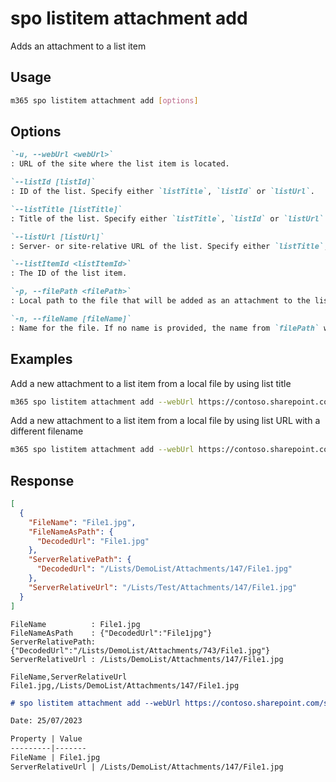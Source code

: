 
# spo listitem attachment add

Adds an attachment to a list item

## Usage

```sh
m365 spo listitem attachment add [options]
```

## Options

```md definition-list
`-u, --webUrl <webUrl>`
: URL of the site where the list item is located.

`--listId [listId]`
: ID of the list. Specify either `listTitle`, `listId` or `listUrl`.

`--listTitle [listTitle]`
: Title of the list. Specify either `listTitle`, `listId` or `listUrl`.

`--listUrl [listUrl]`
: Server- or site-relative URL of the list. Specify either `listTitle`, `listId` or `listUrl`.

`--listItemId <listItemId>`
: The ID of the list item.

`-p, --filePath <filePath>`
: Local path to the file that will be added as an attachment to the list item.

`-n, --fileName [fileName]`
: Name for the file. If no name is provided, the name from `filePath` will be utilized.
```

<Global />

## Examples

Add a new attachment to a list item from a local file by using list title

```sh
m365 spo listitem attachment add --webUrl https://contoso.sharepoint.com/sites/project-x --listTitle "DemoList" --listItemId 147 --filePath "C:/Reports/File1.jpg"
```

Add a new attachment to a list item from a local file by using list URL with a different filename

```sh
m365 spo listitem attachment add --webUrl https://contoso.sharepoint.com/sites/project-x --listUrl "/sites/project-x/Lists/DemoList" --listItemId 147 --filePath "C:/Reports/File1.jpg" --fileName "File2.jpg"
```

## Response

<Tabs>
  <TabItem value="JSON">

  ```json
  [
    {
      "FileName": "File1.jpg",
      "FileNameAsPath": {
        "DecodedUrl": "File1.jpg"
      },
      "ServerRelativePath": {
        "DecodedUrl": "/Lists/DemoList/Attachments/147/File1.jpg"
      },
      "ServerRelativeUrl": "/Lists/Test/Attachments/147/File1.jpg"
    }
  ]
  ```

  </TabItem>
  <TabItem value="Text">

  ```text
  FileName          : File1.jpg
  FileNameAsPath    : {"DecodedUrl":"File1jpg"}
  ServerRelativePath: {"DecodedUrl":"/Lists/DemoList/Attachments/743/File1.jpg"}
  ServerRelativeUrl : /Lists/DemoList/Attachments/147/File1.jpg
  ```

  </TabItem>
  <TabItem value="CSV">

  ```csv
  FileName,ServerRelativeUrl
  File1.jpg,/Lists/DemoList/Attachments/147/File1.jpg
  ```

  </TabItem>
  <TabItem value="Markdown">

  ```md
  # spo listitem attachment add --webUrl https://contoso.sharepoint.com/sites/project-x --listTitle "DemoList" --listItemId 147 --filePath "C:/Reports/File1.jpg"

  Date: 25/07/2023

  Property | Value
  ---------|-------
  FileName | File1.jpg
  ServerRelativeUrl | /Lists/DemoList/Attachments/147/File1.jpg
  ```

  </TabItem>
</Tabs>

